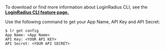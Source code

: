 To download or find more information about LoginRadius CLI, see the **<a href="https://www.loginradius.com/open-source/cli/" target="_blank">LoginRadius CLI feature page.</a>**

Use the following command to get your App Name, API Key and API Secret:

```shell
$ lr get config
App Name: <App Name>
API Key: <YOUR API KEY>
API Secret: <YOUR API SECRET>
```

